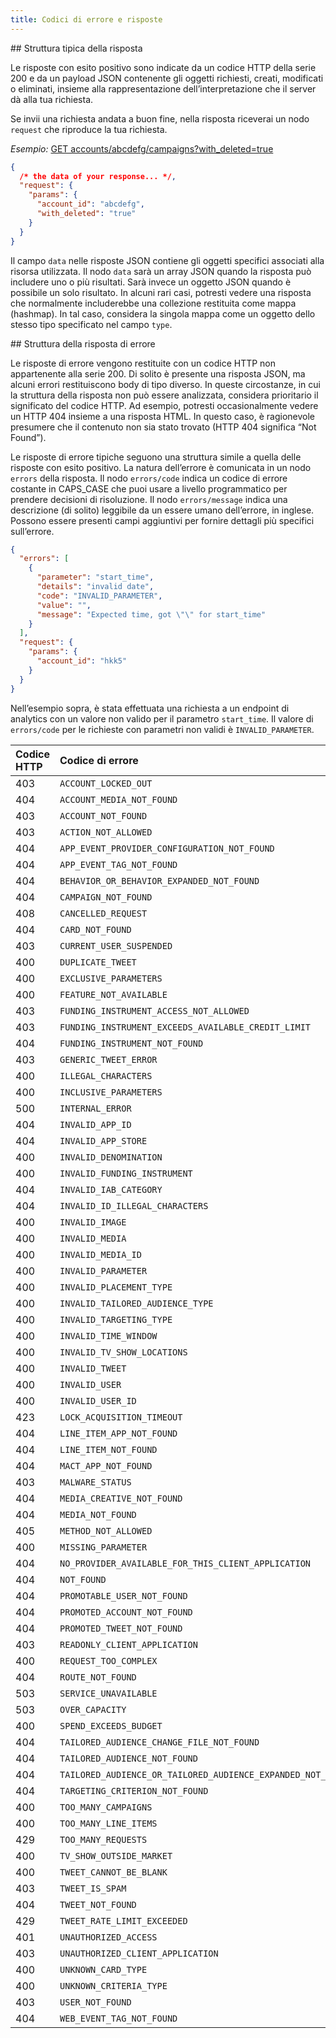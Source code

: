 ```yaml
---
title: Codici di errore e risposte
---
```


<div id="typical-response-structure">
  ## Struttura tipica della risposta
</div>

Le risposte con esito positivo sono indicate da un codice HTTP della serie 200 e da un payload JSON contenente gli oggetti richiesti, creati, modificati o eliminati, insieme alla rappresentazione dell’interpretazione che il server dà alla tua richiesta.

Se invii una richiesta andata a buon fine, nella risposta riceverai un nodo `request` che riproduce la tua richiesta.

_Esempio:_ [GET accounts/abcdefg/campaigns?with\_deleted=true](/it/x-ads-api/campaign-management#campaigns)

```json
{
  /* the data of your response... */,
  "request": {
    "params": {
      "account_id": "abcdefg",
      "with_deleted": "true"
    }
  }
}
```

Il campo `data` nelle risposte JSON contiene gli oggetti specifici associati alla risorsa utilizzata. Il nodo `data` sarà un array JSON quando la risposta può includere uno o più risultati. Sarà invece un oggetto JSON quando è possibile un solo risultato. In alcuni rari casi, potresti vedere una risposta che normalmente includerebbe una collezione restituita come mappa (hashmap). In tal caso, considera la singola mappa come un oggetto dello stesso tipo specificato nel campo `type`.

<div id="error-response-structure">
  ## Struttura della risposta di errore
</div>

Le risposte di errore vengono restituite con un codice HTTP non appartenente alla serie 200. Di solito è presente una risposta JSON, ma alcuni errori restituiscono body di tipo diverso. In queste circostanze, in cui la struttura della risposta non può essere analizzata, considera prioritario il significato del codice HTTP. Ad esempio, potresti occasionalmente vedere un HTTP 404 insieme a una risposta HTML. In questo caso, è ragionevole presumere che il contenuto non sia stato trovato (HTTP 404 significa “Not Found”).

Le risposte di errore tipiche seguono una struttura simile a quella delle risposte con esito positivo. La natura dell’errore è comunicata in un nodo `errors` della risposta. Il nodo `errors/code` indica un codice di errore costante in CAPS\_CASE che puoi usare a livello programmatico per prendere decisioni di risoluzione. Il nodo `errors/message` indica una descrizione (di solito) leggibile da un essere umano dell’errore, in inglese. Possono essere presenti campi aggiuntivi per fornire dettagli più specifici sull’errore.

```json
{
  "errors": [
    {
      "parameter": "start_time",
      "details": "invalid date",
      "code": "INVALID_PARAMETER",
      "value": "",
      "message": "Expected time, got \"\" for start_time"
    }
  ],
  "request": {
    "params": {
      "account_id": "hkk5"
    }
  }
}
```

Nell’esempio sopra, è stata effettuata una richiesta a un endpoint di analytics con un valore non valido per il parametro `start_time`. Il valore di `errors/code` per le richieste con parametri non validi è `INVALID_PARAMETER`.

| Codice HTTP | Codice di errore |
| :--- | :--- |
| 403 | `ACCOUNT_LOCKED_OUT` |
| 404 | `ACCOUNT_MEDIA_NOT_FOUND` |
| 403 | `ACCOUNT_NOT_FOUND` |
| 403 | `ACTION_NOT_ALLOWED` |
| 404 | `APP_EVENT_PROVIDER_CONFIGURATION_NOT_FOUND` |
| 404 | `APP_EVENT_TAG_NOT_FOUND` |
| 404 | `BEHAVIOR_OR_BEHAVIOR_EXPANDED_NOT_FOUND` |
| 404 | `CAMPAIGN_NOT_FOUND` |
| 408 | `CANCELLED_REQUEST` |
| 404 | `CARD_NOT_FOUND` |
| 403 | `CURRENT_USER_SUSPENDED` |
| 400 | `DUPLICATE_TWEET` |
| 400 | `EXCLUSIVE_PARAMETERS` |
| 400 | `FEATURE_NOT_AVAILABLE` |
| 403 | `FUNDING_INSTRUMENT_ACCESS_NOT_ALLOWED` |
| 403 | `FUNDING_INSTRUMENT_EXCEEDS_AVAILABLE_CREDIT_LIMIT` |
| 404 | `FUNDING_INSTRUMENT_NOT_FOUND` |
| 403 | `GENERIC_TWEET_ERROR` |
| 400 | `ILLEGAL_CHARACTERS` |
| 400 | `INCLUSIVE_PARAMETERS` |
| 500 | `INTERNAL_ERROR` |
| 404 | `INVALID_APP_ID` |
| 404 | `INVALID_APP_STORE` |
| 400 | `INVALID_DENOMINATION` |
| 400 | `INVALID_FUNDING_INSTRUMENT` |
| 404 | `INVALID_IAB_CATEGORY` |
| 404 | `INVALID_ID_ILLEGAL_CHARACTERS` |
| 400 | `INVALID_IMAGE` |
| 400 | `INVALID_MEDIA` |
| 400 | `INVALID_MEDIA_ID` |
| 400 | `INVALID_PARAMETER` |
| 400 | `INVALID_PLACEMENT_TYPE` |
| 400 | `INVALID_TAILORED_AUDIENCE_TYPE` |
| 400 | `INVALID_TARGETING_TYPE` |
| 400 | `INVALID_TIME_WINDOW` |
| 400 | `INVALID_TV_SHOW_LOCATIONS` |
| 400 | `INVALID_TWEET` |
| 400 | `INVALID_USER` |
| 400 | `INVALID_USER_ID` |
| 423 | `LOCK_ACQUISITION_TIMEOUT` |
| 404 | `LINE_ITEM_APP_NOT_FOUND` |
| 404 | `LINE_ITEM_NOT_FOUND` |
| 404 | `MACT_APP_NOT_FOUND` |
| 403 | `MALWARE_STATUS` |
| 404 | `MEDIA_CREATIVE_NOT_FOUND` |
| 404 | `MEDIA_NOT_FOUND` |
| 405 | `METHOD_NOT_ALLOWED` |
| 400 | `MISSING_PARAMETER` |
| 404 | `NO_PROVIDER_AVAILABLE_FOR_THIS_CLIENT_APPLICATION` |
| 404 | `NOT_FOUND` |
| 404 | `PROMOTABLE_USER_NOT_FOUND` |
| 404 | `PROMOTED_ACCOUNT_NOT_FOUND` |
| 404 | `PROMOTED_TWEET_NOT_FOUND` |
| 403 | `READONLY_CLIENT_APPLICATION` |
| 400 | `REQUEST_TOO_COMPLEX` |
| 404 | `ROUTE_NOT_FOUND` |
| 503 | `SERVICE_UNAVAILABLE` |
| 503 | `OVER_CAPACITY` |
| 400 | `SPEND_EXCEEDS_BUDGET` |
| 404 | `TAILORED_AUDIENCE_CHANGE_FILE_NOT_FOUND` |
| 404 | `TAILORED_AUDIENCE_NOT_FOUND` |
| 404 | `TAILORED_AUDIENCE_OR_TAILORED_AUDIENCE_EXPANDED_NOT_FOUND` |
| 404 | `TARGETING_CRITERION_NOT_FOUND` |
| 400 | `TOO_MANY_CAMPAIGNS` |
| 400 | `TOO_MANY_LINE_ITEMS` |
| 429 | `TOO_MANY_REQUESTS` |
| 400 | `TV_SHOW_OUTSIDE_MARKET` |
| 400 | `TWEET_CANNOT_BE_BLANK` |
| 403 | `TWEET_IS_SPAM` |
| 404 | `TWEET_NOT_FOUND` |
| 429 | `TWEET_RATE_LIMIT_EXCEEDED` |
| 401 | `UNAUTHORIZED_ACCESS` |
| 403 | `UNAUTHORIZED_CLIENT_APPLICATION` |
| 400 | `UNKNOWN_CARD_TYPE` |
| 400 | `UNKNOWN_CRITERIA_TYPE` |
| 403 | `USER_NOT_FOUND` |
| 404 | `WEB_EVENT_TAG_NOT_FOUND` |
